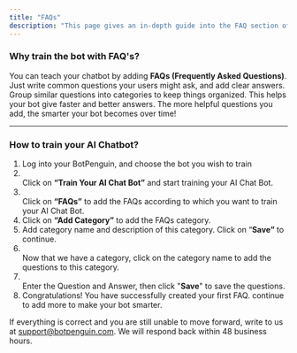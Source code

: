 ```yaml
---
title: "FAQs"
description: "This page gives an in-depth guide into the FAQ section of "Training your AI Bot""
---
```


### **Why train the bot with FAQ's?**

You can teach your chatbot by adding **FAQs (Frequently Asked Questions)**. Just write common questions your users might ask, and add clear answers. Group similar questions into categories to keep things organized. This helps your bot give faster and better answers. The more helpful questions you add, the smarter your bot becomes over time\!

---

### **How to train your AI Chatbot?**

1. Log into your BotPenguin, and choose the bot you wish to train
2. \
   Click on **“Train Your AI Chat Bot”** and start training your AI Chat Bot.
3. \
   Click on **“FAQs”** to add the FAQs according to which you want to train your AI Chat Bot.
4. Click on **“Add Category”** to add the FAQs category.
5. Add category name and description of this category. Click on “**Save”** to continue.
6. \
   Now that we have a category, click on the category name to add the questions to this category.
7. \
   Enter the Question and Answer, then click "**Save**" to save the questions.
8. Congratulations\! You have successfully created your first FAQ. continue to add more to make your bot smarter.

If everything is correct and you are still unable to move forward, write to us at [support@botpenguin.com](mailto:support@botpenguin.com). We will respond back within 48 business hours.